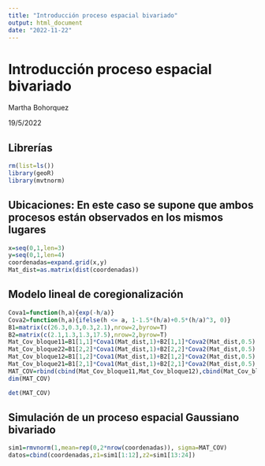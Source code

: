 ```yaml
---
title: "Introducción proceso espacial bivariado"
output: html_document
date: "2022-11-22"
---
```


# Introducción proceso espacial bivariado

Martha Bohorquez

19/5/2022

## Librerías

```r
rm(list=ls())
library(geoR)
library(mvtnorm)
```

## Ubicaciones: En este caso se supone que ambos procesos están observados en los mismos lugares

```r
x=seq(0,1,len=3)
y=seq(0,1,len=4)
coordenadas=expand.grid(x,y)
Mat_dist=as.matrix(dist(coordenadas))
```

## Modelo lineal de coregionalización

```r
Cova1=function(h,a){exp(-h/a)}
Cova2=function(h,a){ifelse(h <= a, 1-1.5*(h/a)+0.5*(h/a)^3, 0)}
B1=matrix(c(26.3,0.3,0.3,2.1),nrow=2,byrow=T)
B2=matrix(c(2.1,1.3,1.3,17.5),nrow=2,byrow=T)
Mat_Cov_bloque11=B1[1,1]*Cova1(Mat_dist,1)+B2[1,1]*Cova2(Mat_dist,0.5)
Mat_Cov_bloque22=B1[2,2]*Cova1(Mat_dist,1)+B2[2,2]*Cova2(Mat_dist,0.5)
Mat_Cov_bloque12=B1[1,2]*Cova1(Mat_dist,1)+B2[1,2]*Cova2(Mat_dist,0.5)
Mat_Cov_bloque21=B1[2,1]*Cova1(Mat_dist,1)+B2[2,1]*Cova2(Mat_dist,0.5)
MAT_COV=rbind(cbind(Mat_Cov_bloque11,Mat_Cov_bloque12),cbind(Mat_Cov_bloque21,Mat_Cov_bloque22))
dim(MAT_COV)
```

```r
det(MAT_COV)
```


## Simulación de un proceso espacial Gaussiano bivariado

```r
sim1=rmvnorm(1,mean=rep(0,2*nrow(coordenadas)), sigma=MAT_COV)
datos=cbind(coordenadas,z1=sim1[1:12],z2=sim1[13:24])
```





